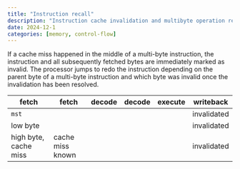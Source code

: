 ```yaml
---
title: "Instruction recall"
description: "Instruction cache invalidation and multibyte operation reconstruction."
date: 2024-12-1
categories: [memory, control-flow]
---
```


<!--
still doesn't fix with branch delay slot for late flags
-->

If a cache miss happened in the middle of a multi-byte instruction, the instruction and all
subsequently fetched bytes are immediately marked as invalid. The processor jumps to redo the
instruction depending on the parent byte of a multi-byte instruction and which byte was invalid once
the invalidation has been resolved.

::: {.pipeline}
| fetch                 | fetch            | decode | decode | execute | writeback   |
|-----------------------+------------------+--------+--------+---------+-------------|
| `mst`                 |                  |        |        |         | invalidated |
| low byte              |                  |        |        |         | invalidated |
| high byte, cache miss | cache miss known |        |        |         | invalidated |

:::
